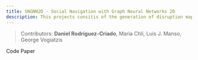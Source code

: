 ```yaml
---
title: SNGNN2D - Social Navigation with Graph Neural Networks 2D
description: This projects consitis of the generation of disruption maps for human aware navigation with robots using graph neural networks.
---
```



> Contributors: **Daniel Rodriguez-Criado**, Maria Chli, Luis J. Manso, George Vogiatzis

<PrimaryButton reference="https://github.com/gnns4hri/sonata" target={true}>
	Code
</PrimaryButton>
<PrimaryButton reference="https://arxiv.org/abs/2009.05345" target={true}>
	Paper
</PrimaryButton>
